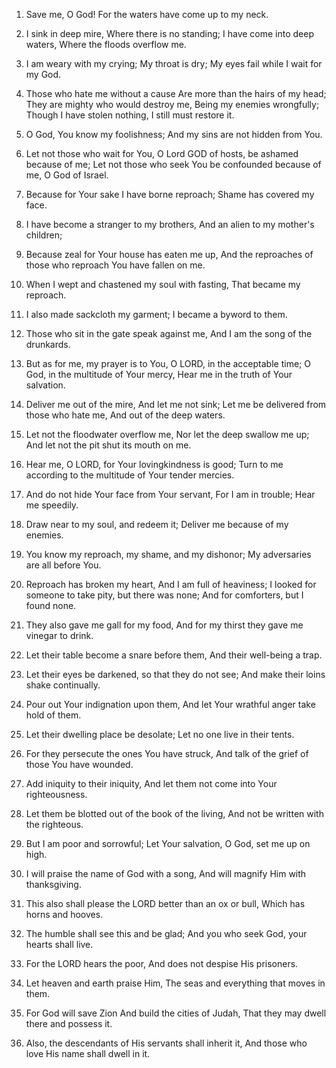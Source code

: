 
1. Save me, O God! For the waters have come up to my neck.

2. I sink in deep mire, Where there is no standing; I have come into deep waters, Where the floods overflow me.

3. I am weary with my crying; My throat is dry; My eyes fail while I wait for my God.

4. Those who hate me without a cause Are more than the hairs of my head; They are mighty who would destroy me, Being my enemies wrongfully; Though I have stolen nothing, I still must restore it.

5. O God, You know my foolishness; And my sins are not hidden from You.

6. Let not those who wait for You, O Lord GOD of hosts, be ashamed because of me; Let not those who seek You be confounded because of me, O God of Israel.

7. Because for Your sake I have borne reproach; Shame has covered my face.

8. I have become a stranger to my brothers, And an alien to my mother's children;

9. Because zeal for Your house has eaten me up, And the reproaches of those who reproach You have fallen on me.

10. When I wept and chastened my soul with fasting, That became my reproach.

11. I also made sackcloth my garment; I became a byword to them.

12. Those who sit in the gate speak against me, And I am the song of the drunkards.

13. But as for me, my prayer is to You, O LORD, in the acceptable time; O God, in the multitude of Your mercy, Hear me in the truth of Your salvation.

14. Deliver me out of the mire, And let me not sink; Let me be delivered from those who hate me, And out of the deep waters.

15. Let not the floodwater overflow me, Nor let the deep swallow me up; And let not the pit shut its mouth on me.

16. Hear me, O LORD, for Your lovingkindness is good; Turn to me according to the multitude of Your tender mercies.

17. And do not hide Your face from Your servant, For I am in trouble; Hear me speedily.

18. Draw near to my soul, and redeem it; Deliver me because of my enemies.

19. You know my reproach, my shame, and my dishonor; My adversaries are all before You.

20. Reproach has broken my heart, And I am full of heaviness; I looked for someone to take pity, but there was none; And for comforters, but I found none.

21. They also gave me gall for my food, And for my thirst they gave me vinegar to drink.

22. Let their table become a snare before them, And their well-being a trap.

23. Let their eyes be darkened, so that they do not see; And make their loins shake continually.

24. Pour out Your indignation upon them, And let Your wrathful anger take hold of them.

25. Let their dwelling place be desolate; Let no one live in their tents.

26. For they persecute the ones You have struck, And talk of the grief of those You have wounded.

27. Add iniquity to their iniquity, And let them not come into Your righteousness.

28. Let them be blotted out of the book of the living, And not be written with the righteous.

29. But I am poor and sorrowful; Let Your salvation, O God, set me up on high.

30. I will praise the name of God with a song, And will magnify Him with thanksgiving.

31. This also shall please the LORD better than an ox or bull, Which has horns and hooves.

32. The humble shall see this and be glad; And you who seek God, your hearts shall live.

33. For the LORD hears the poor, And does not despise His prisoners.

34. Let heaven and earth praise Him, The seas and everything that moves in them.

35. For God will save Zion And build the cities of Judah, That they may dwell there and possess it.

36. Also, the descendants of His servants shall inherit it, And those who love His name shall dwell in it.


